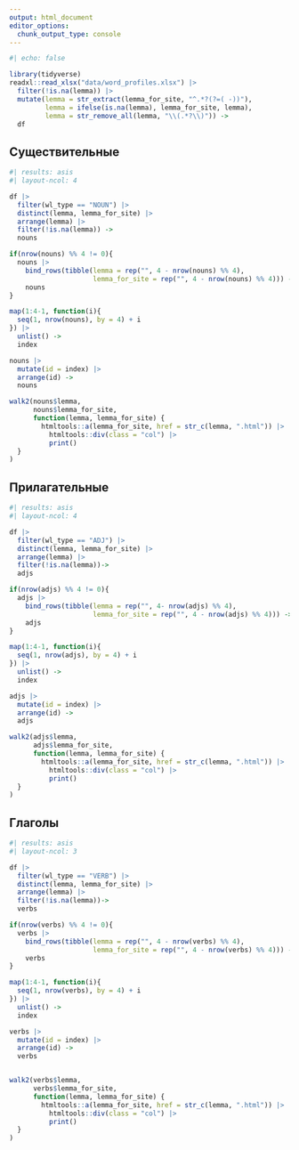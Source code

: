 ```yaml
---
output: html_document
editor_options: 
  chunk_output_type: console
---
```

```r
#| echo: false

library(tidyverse)
readxl::read_xlsx("data/word_profiles.xlsx") |> 
  filter(!is.na(lemma)) |> 
  mutate(lemma = str_extract(lemma_for_site, "^.*?(?=( -))"),
         lemma = ifelse(is.na(lemma), lemma_for_site, lemma),
         lemma = str_remove_all(lemma, "\\(.*?\\)")) ->
  df
```

::: {.panel-tabset}

## Существительные

```r
#| results: asis
#| layout-ncol: 4

df |> 
  filter(wl_type == "NOUN") |> 
  distinct(lemma, lemma_for_site) |> 
  arrange(lemma) |> 
  filter(!is.na(lemma)) ->
  nouns

if(nrow(nouns) %% 4 != 0){
  nouns |> 
    bind_rows(tibble(lemma = rep("", 4 - nrow(nouns) %% 4), 
                     lemma_for_site = rep("", 4 - nrow(nouns) %% 4))) ->
    nouns
}

map(1:4-1, function(i){
  seq(1, nrow(nouns), by = 4) + i
}) |> 
  unlist() ->
  index

nouns |> 
  mutate(id = index) |> 
  arrange(id) ->
  nouns

walk2(nouns$lemma, 
      nouns$lemma_for_site,
      function(lemma, lemma_for_site) {
        htmltools::a(lemma_for_site, href = str_c(lemma, ".html")) |>
          htmltools::div(class = "col") |>
          print()
  }
)
```

## Прилагательные

```r
#| results: asis
#| layout-ncol: 4

df |> 
  filter(wl_type == "ADJ") |> 
  distinct(lemma, lemma_for_site) |> 
  arrange(lemma) |> 
  filter(!is.na(lemma))->
  adjs

if(nrow(adjs) %% 4 != 0){
  adjs |> 
    bind_rows(tibble(lemma = rep("", 4- nrow(adjs) %% 4), 
                     lemma_for_site = rep("", 4 - nrow(adjs) %% 4))) ->
    adjs
}

map(1:4-1, function(i){
  seq(1, nrow(adjs), by = 4) + i
}) |> 
  unlist() ->
  index

adjs |> 
  mutate(id = index) |> 
  arrange(id) ->
  adjs

walk2(adjs$lemma, 
      adjs$lemma_for_site,
      function(lemma, lemma_for_site) {
        htmltools::a(lemma_for_site, href = str_c(lemma, ".html")) |>
          htmltools::div(class = "col") |>
          print()
  }
)
```


## Глаголы

```r
#| results: asis
#| layout-ncol: 3

df |> 
  filter(wl_type == "VERB") |> 
  distinct(lemma, lemma_for_site) |> 
  arrange(lemma) |> 
  filter(!is.na(lemma))->
  verbs

if(nrow(verbs) %% 4 != 0){
  verbs |> 
    bind_rows(tibble(lemma = rep("", 4 - nrow(verbs) %% 4), 
                     lemma_for_site = rep("", 4 - nrow(verbs) %% 4))) ->
    verbs
}

map(1:4-1, function(i){
  seq(1, nrow(verbs), by = 4) + i
}) |> 
  unlist() ->
  index

verbs |> 
  mutate(id = index) |> 
  arrange(id) ->
  verbs


walk2(verbs$lemma, 
      verbs$lemma_for_site,
      function(lemma, lemma_for_site) {
        htmltools::a(lemma_for_site, href = str_c(lemma, ".html")) |>
          htmltools::div(class = "col") |>
          print()
  }
)
```

:::